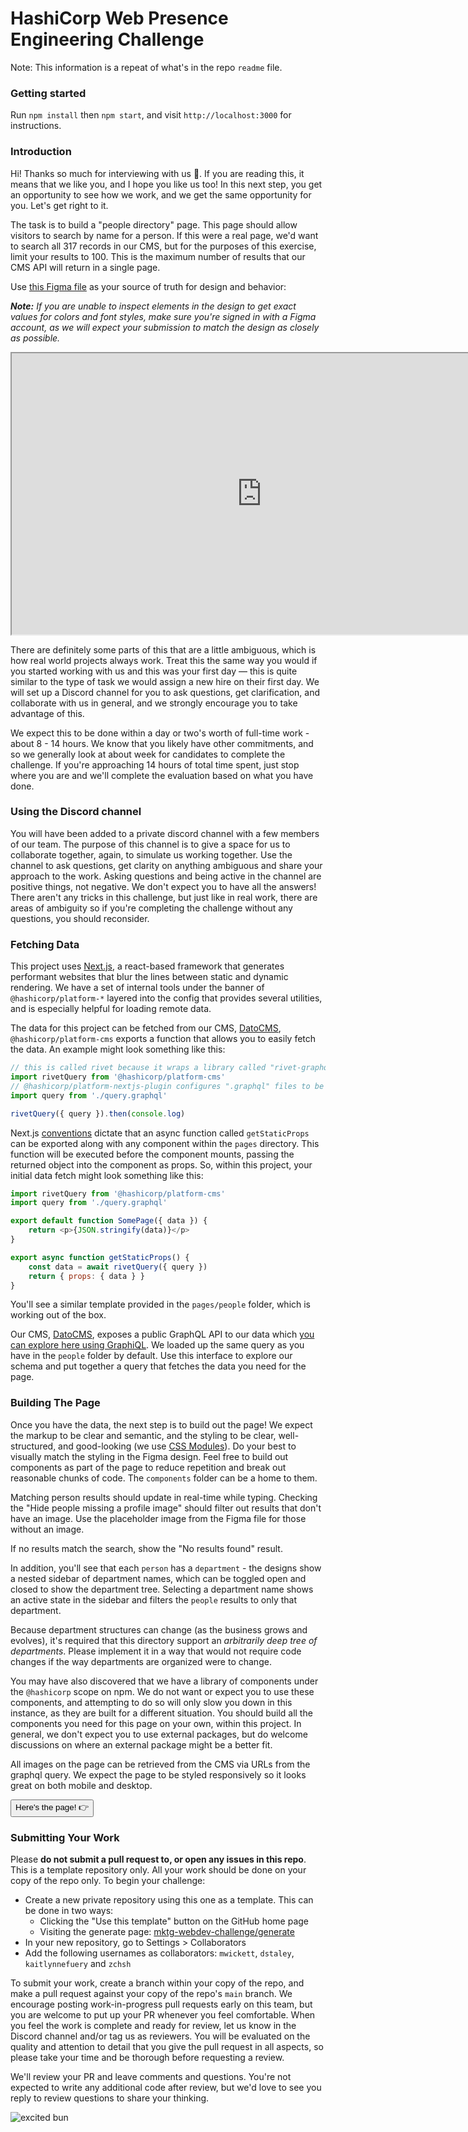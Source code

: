 # HashiCorp Web Presence Engineering Challenge

Note: This information is a repeat of what's in the repo `readme` file.

### Getting started

Run `npm install` then `npm start`, and visit `http://localhost:3000` for instructions.

### Introduction

Hi! Thanks so much for interviewing with us 💖. If you are reading this, it means that we like you, and I hope you like us too! In this next step, you get an opportunity to see how we work, and we get the same opportunity for you. Let's get right to it.

The task is to build a "people directory" page. This page should allow visitors to search by name for a person. If this were a real page, we'd want to search all 317 records in our CMS, but for the purposes of this exercise, limit your results to 100. This is the maximum number of results that our CMS API will return in a single page.

Use [this Figma file](https://www.figma.com/file/xGicP4qkXbMhte4LAYxC4X/Untitled?node-id=0%3A1) as your source of truth for design and behavior:

_**Note:** If you are unable to inspect elements in the design to get exact values for colors and font styles, make sure you're signed in with a Figma account, as we will expect your submission to match the design as closely as possible._

<iframe
	width="800"
	height="450"
	src="https://www.figma.com/embed?embed_host=share&url=https%3A%2F%2Fwww.figma.com%2Ffile%2FxGicP4qkXbMhte4LAYxC4X%2FUntitled%3Fnode-id%3D0%253A1"
	allowFullScreen
></iframe>

There are definitely some parts of this that are a little ambiguous, which is how real world projects always work. Treat this the same way you would if you started working with us and this was your first day — this is quite similar to the type of task we would assign a new hire on their first day. We will set up a Discord channel for you to ask questions, get clarification, and collaborate with us in general, and we strongly encourage you to take advantage of this.

We expect this to be done within a day or two's worth of full-time work - about 8 - 14 hours. We know that you likely have other commitments, and so we generally look at about week for candidates to complete the challenge. If you're approaching 14 hours of total time spent, just stop where you are and we'll complete the evaluation based on what you have done.

### Using the Discord channel

You will have been added to a private discord channel with a few members of our team. The purpose of this channel is to give a space for us to collaborate together, again, to simulate us working together. Use the channel to ask questions, get clarity on anything ambiguous and share your approach to the work. Asking questions and being active in the channel are positive things, not negative. We don't expect you to have all the answers! There aren't any tricks in this challenge, but just like in real work, there are areas of ambiguity so if you're completing the challenge without any questions, you should reconsider.

### Fetching Data

This project uses [Next.js](https://nextjs.org), a react-based framework that generates performant websites that blur the lines between static and dynamic rendering. We have a set of internal tools under the banner of `@hashicorp/platform-*` layered into the config that provides several utilities, and is especially helpful for loading remote data.

The data for this project can be fetched from our CMS, [DatoCMS](https://www.datocms.com/), `@hashicorp/platform-cms` exports a function that allows you to easily fetch the data. An example might look something like this:

```jsx
// this is called rivet because it wraps a library called "rivet-graphql"
import rivetQuery from '@hashicorp/platform-cms'
// @hashicorp/platform-nextjs-plugin configures ".graphql" files to be imported as plain text
import query from './query.graphql'

rivetQuery({ query }).then(console.log)
```

Next.js [conventions](https://nextjs.org/learn/basics/fetching-data-for-pages) dictate that an async function called `getStaticProps` can be exported along with any component within the `pages` directory. This function will be executed before the component mounts, passing the returned object into the component as props. So, within this project, your initial data fetch might look something like this:

```js
import rivetQuery from '@hashicorp/platform-cms'
import query from './query.graphql'

export default function SomePage({ data }) {
	return <p>{JSON.stringify(data)}</p>
}

export async function getStaticProps() {
	const data = await rivetQuery({ query })
	return { props: { data } }
}
```

You'll see a similar template provided in the `pages/people` folder, which is working out of the box.

Our CMS, [DatoCMS](https://www.datocms.com/), exposes a public GraphQL API to our data which [you can explore here using GraphiQL](https://cda-explorer.datocms.com/?apitoken=dc45ff8c8b27dd22a7c24aaaf8aa75&query=query%20%7B%0A%20%20allDepartments%28first%3A%20100%29%20%7B%0A%20%20%20%20name%0A%20%20%20%20parent%20%7B%0A%20%20%20%20%20%20id%0A%20%20%20%20%7D%0A%20%20%7D%0A%20%20%0A%20%20allPeople%28first%3A%20100%29%20%7B%0A%20%20%20%20name%0A%20%20%20%20avatar%20%7B%0A%20%20%20%20%20%20url%0A%20%20%20%20%7D%0A%20%20%20%20department%20%7B%0A%20%20%20%20%20%20name%0A%20%20%20%20%7D%0A%20%20%7D%0A%7D). We loaded up the same query as you have in the `people` folder by default. Use this interface to explore our schema and put together a query that fetches the data you need for the page.

### Building The Page

Once you have the data, the next step is to build out the page! We expect the markup to be clear and semantic, and the styling to be clear, well-structured, and good-looking (we use [CSS Modules](https://nextjs.org/docs/basic-features/built-in-css-support#adding-component-level-css)). Do your best to visually match the styling in the Figma design. Feel free to build out components as part of the page to reduce repetition and break out reasonable chunks of code. The `components` folder can be a home to them.

Matching person results should update in real-time while typing. Checking the "Hide people missing a profile image" should filter out results that don't have an image. Use the placeholder image from the Figma file for those without an image.

If no results match the search, show the "No results found" result.

In addition, you'll see that each `person` has a `department` - the designs show a nested sidebar of department names, which can be toggled open and closed to show the department tree. Selecting a department name shows an active state in the sidebar and filters the `people` results to only that department.

Because department structures can change (as the business grows and evolves), it's required that this directory support an _arbitrarily deep tree of departments_. Please implement it in a way that would not require code changes if the way departments are organized were to change.

You may have also discovered that we have a library of components under the `@hashicorp` scope on npm. We do not want or expect you to use these components, and attempting to do so will only slow you down in this instance, as they are built for a different situation. You should build all the components you need for this page on your own, within this project. In general, we don't expect you to use external packages, but do welcome discussions on where an external package might be a better fit.

All images on the page can be retrieved from the CMS via URLs from the graphql query. We expect the page to be styled responsively so it looks great on both mobile and desktop.

<Button href="/people">Here's the page! 👉</Button>

### Submitting Your Work

Please **do not submit a pull request to, or open any issues in this repo**. This is a template repository only. All your work should be done on your copy of the repo only. To begin your challenge:

- Create a new private repository using this one as a template. This can be done in two ways:
  - Clicking the "Use this template" button on the GitHub home page
  - Visiting the generate page: [mktg-webdev-challenge/generate](https://github.com/hashicorp/mktg-webdev-challenge/generate)
- In your new repository, go to Settings > Collaborators
- Add the following usernames as collaborators: `mwickett`, `dstaley`, `kaitlynnefuery` and `zchsh`

To submit your work, create a branch within your copy of the repo, and make a pull request against your copy of the repo's `main` branch. We encourage posting work-in-progress pull requests early on this team, but you are welcome to put up your PR whenever you feel comfortable. When you feel the work is complete and ready for review, let us know in the Discord channel and/or tag us as reviewers. You will be evaluated on the quality and attention to detail that you give the pull request in all aspects, so please take your time and be thorough before requesting a review.

We'll review your PR and leave comments and questions. You're not expected to write any additional code after review, but we'd love to see you reply to review questions to share your thinking.


![excited bun](https://media.giphy.com/media/cMnt7i2RykmpW/giphy.gif)
